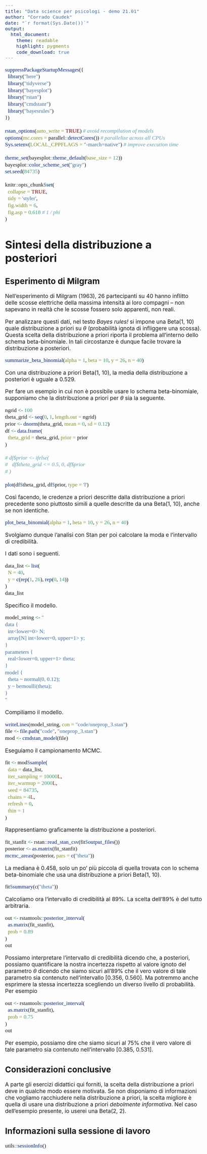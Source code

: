```yaml
---
title: "Data science per psicologi - demo 21.01"
author: "Corrado Caudek"
date: "`r format(Sys.Date())`"
output:
  html_document:
    theme: readable
    highlight: pygments
    code_download: true
---
```


<style type="text/css">
  body{
  font-size: 13pt;
}
code.r{
  font-size: 13pt;
  font-family: 'Inconsolata';
}
.custom-inline {
  font-size: 13pt;
  font-family: 'Inconsolata';
}
</style>

```r
suppressPackageStartupMessages({
  library("here")
  library("tidyverse")
  library("bayesplot")
  library("rstan")
  library("cmdstanr")
  library("bayesrules")
})

rstan_options(auto_write = TRUE) # avoid recompilation of models
options(mc.cores = parallel::detectCores()) # parallelize across all CPUs
Sys.setenv(LOCAL_CPPFLAGS = "-march=native") # improve execution time

theme_set(bayesplot::theme_default(base_size = 12))
bayesplot::color_scheme_set("gray")
set.seed(84735)

knitr::opts_chunk$set(
  collapse = TRUE,
  tidy = 'styler',
  fig.width = 6,
  fig.asp = 0.618 # 1 / phi
)
```

# Sintesi della distribuzione a posteriori

## Esperimento di Milgram

Nell'esperimento di Milgram (1963), 26 partecipanti su 40 hanno inflitto delle scosse elettriche della massima intensità ai loro compagni -- non sapevano in realtà che le scosse fossero solo apparenti, non reali. 

Per analizzare questi dati, nel testo *Bayes rules!* si impone una Beta(1, 10) quale distribuzione a priori su $\theta$ (probabilità ignota di infliggere una scossa). Questa scelta della distribuzione a priori riporta il problema all'interno dello schema beta-binomiale. In tali circostanze è dunque facile trovare la distribuzione a posteriori.

```r
summarize_beta_binomial(alpha = 1, beta = 10, y = 26, n = 40)
```

Con una distribuzione a priori Beta(1, 10), la media della distribuzione a posteriori è uguale a 0.529.

Per fare un esempio in cui non è possibile usare lo schema beta-binomiale, supponiamo che la distribuzione a priori per $\theta$ sia la seguente.

```r
ngrid <- 100
theta_grid <- seq(0, 1, length.out = ngrid) 
prior <- dnorm(theta_grid, mean = 0, sd = 0.12)
df <- data.frame(
  theta_grid = theta_grid, prior = prior
)

# df$prior <- ifelse(
#   df$theta_grid <= 0.5, 0, df$prior
# )

plot(df$theta_grid, df$prior, type = 'l')
```

Così facendo, le credenze a priori descritte dalla distribuzione a priori precedente sono piuttosto simili a quelle descritte da una Beta(1, 10), anche se non identiche.

```r
plot_beta_binomial(alpha = 1, beta = 10, y = 26, n = 40)
```

Svolgiamo dunque l'analisi con Stan per poi calcolare la moda e l'intervallo di credibilità.

I dati sono i seguenti.

```r
data_list <- list(
  N = 40,
  y = c(rep(1, 26), rep(0, 14))
)
data_list
```

Specifico il modello.

```r
model_string <- "
data {
  int<lower=0> N;
  array[N] int<lower=0, upper=1> y;
}
parameters {
  real<lower=0, upper=1> theta;
}
model {
  theta ~ normal(0, 0.12);
  y ~ bernoulli(theta);
}
"
```

Compiliamo il modello.

```r
writeLines(model_string, con = "code/oneprop_3.stan")
file <- file.path("code", "oneprop_3.stan")
mod <- cmdstan_model(file)
```

Eseguiamo il campionamento MCMC.

```r
fit <- mod$sample(
  data = data_list,
  iter_sampling = 10000L,
  iter_warmup = 2000L,
  seed = 84735,
  chains = 4L,
  refresh = 0,
  thin = 1
)
```

Rappresentiamo graficamente la distribuzione a posteriori.

```r
fit_stanfit <- rstan::read_stan_csv(fit$output_files())
posterior <- as.matrix(fit_stanfit)
mcmc_areas(posterior, pars = c("theta"))
```

La mediana è  0.458, solo un po' più piccola di quella trovata con lo schema beta-binomiale che usa una distribuzione a priori Beta(1, 10).

```r
fit$summary(c("theta"))
```

Calcoliamo ora l'intervallo di credibilità al 89%. La scelta dell'89% è del tutto arbitraria.

```r
out <- rstantools::posterior_interval(
  as.matrix(fit_stanfit),
  prob = 0.89
)
out
```

Possiamo interpretare l'intervallo di credibilità dicendo che, a posteriori, possiamo quantificare la nostra incertezza rispetto al valore ignoto del parametro $\theta$ dicendo che siamo sicuri all'89% che il vero valore di tale parametro sia contenuto nell'intervallo [0.356, 0.560]. Ma potremmo anche esprimere la stessa incertezza scegliendo un diverso livello di probabilità. Per esempio

```r
out <- rstantools::posterior_interval(
  as.matrix(fit_stanfit),
  prob = 0.75
)
out
```

Per esempio, possiamo dire che siamo sicuri al 75% che il vero valore di tale parametro sia contenuto nell'intervallo [0.385, 0.531].

## Considerazioni conclusive {-}

A parte gli esercizi didattici qui forniti, la scelta della distribuzione a priori deve in qualche modo essere motivata. Se non disponiamo di informazioni che vogliamo racchiudere nella distribuzione a priori, la scelta migliore è quella di usare una distribuzione a priori *debolmente informativa*.  Nel caso dell'esempio presente, io userei una Beta(2, 2).


## Informazioni sulla sessione di lavoro

```r
utils::sessionInfo()
```



